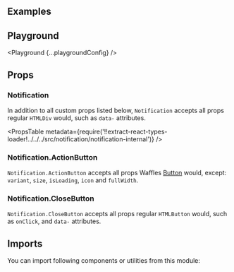 


<Layout title="Notification" description="🚧 This page is under construction">

## Examples

<Example title="Basic usage" path="notification/basic-usage">
  <BasicUsage />
</Example>

<Example title="Variants" path="notification/variants">
  <Variants />
</Example>

<Example title="Banner" path="notification/banner">
  <Banner />
</Example>

<Example title="Closable" path="notification/closable">
  <Closable />
</Example>

<Example title="With custom action" path="notification/with-action">
  <WithAction />
</Example>

<Example title="Custom close button" path="notification/custom-close">
  <CustomClose />
</Example>

<Example title="Inverted" path="notification/inverted" darkPreview>
  <Inverted />
</Example>

## Playground

<Playground {...playgroundConfig} />

## Props

### Notification

In addition to all custom props listed below, `Notification` accepts all props regular `HTMLDiv` would, such as `data-` attributes.

<PropsTable
  metadata={require('!!extract-react-types-loader!../../../src/notification/notification-internal')}
/>

### Notification.ActionButton

`Notification.ActionButton` accepts all props Waffles [Button](/components/button/#props) would, except: `variant`, `size`, `isLoading`, `icon` and `fullWidth`.

### Notification.CloseButton

`Notification.CloseButton` accepts all props regular `HTMLButton` would, such as `onClick`, and `data-` attributes.

## Imports

You can import following components or utilities from this module:

<Imports module={NotificationExports} path="@datacamp/waffles/notification" />

</Layout>
